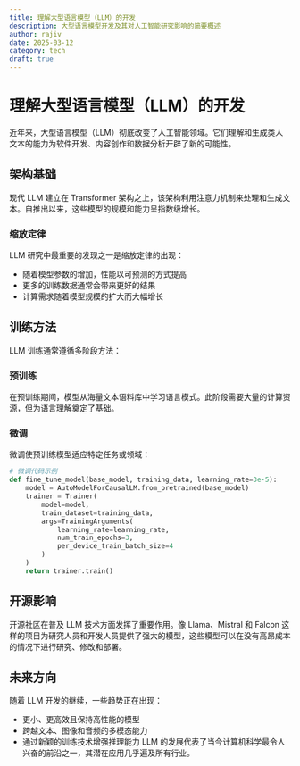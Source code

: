 ```yaml
---
title: 理解大型语言模型（LLM）的开发
description: 大型语言模型开发及其对人工智能研究影响的简要概述
author: rajiv
date: 2025-03-12
category: tech
draft: true
---
```


# 理解大型语言模型（LLM）的开发

近年来，大型语言模型（LLM）彻底改变了人工智能领域。它们理解和生成类人文本的能力为软件开发、内容创作和数据分析开辟了新的可能性。

## 架构基础

现代 LLM 建立在 Transformer 架构之上，该架构利用注意力机制来处理和生成文本。自推出以来，这些模型的规模和能力呈指数级增长。

### 缩放定律

LLM 研究中最重要的发现之一是缩放定律的出现：

- 随着模型参数的增加，性能以可预测的方式提高
- 更多的训练数据通常会带来更好的结果
- 计算需求随着模型规模的扩大而大幅增长

## 训练方法

LLM 训练通常遵循多阶段方法：

### 预训练

在预训练期间，模型从海量文本语料库中学习语言模式。此阶段需要大量的计算资源，但为语言理解奠定了基础。

### 微调

微调使预训练模型适应特定任务或领域：

```python
# 微调代码示例
def fine_tune_model(base_model, training_data, learning_rate=3e-5):
    model = AutoModelForCausalLM.from_pretrained(base_model)
    trainer = Trainer(
        model=model,
        train_dataset=training_data,
        args=TrainingArguments(
            learning_rate=learning_rate,
            num_train_epochs=3,
            per_device_train_batch_size=4
        )
    )
    return trainer.train()
```

## 开源影响
开源社区在普及 LLM 技术方面发挥了重要作用。像 Llama、Mistral 和 Falcon 这样的项目为研究人员和开发人员提供了强大的模型，这些模型可以在没有高昂成本的情况下进行研究、修改和部署。

## 未来方向
随着 LLM 开发的继续，一些趋势正在出现：

- 更小、更高效且保持高性能的模型
- 跨越文本、图像和音频的多模态能力
- 通过新颖的训练技术增强推理能力
LLM 的发展代表了当今计算机科学最令人兴奋的前沿之一，其潜在应用几乎遍及所有行业。

<Cards>
  <Card title="Explore Transformer Architecture" href="/docs/transformers" />
  <Card title="Learn about Fine-tuning" href="/docs/fine-tuning" />
</Cards>

